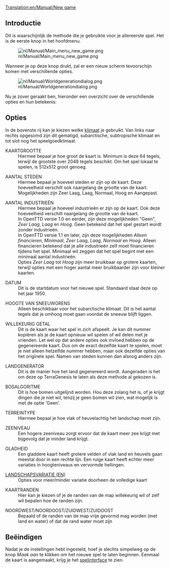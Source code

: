 [[Translation:en/Manual/New game]]
{{nl/Vertaling|en/Manual/New game|0}}
== Introductie ==

Dit is waarschijnlijk de methode die je gebruikte voor je allereerste spel.
Het is de eerste knop in het hoofdmenu.

[[File:nl/Manual/Main menu new game.png]]

Wanneer je op deze knop drukt, zal er een nieuw scherm tevoorschijn komen met verschillende opties.

[[File:nl/Manual/Worldgenerationdialog.png]]

Nu je zover geraakt ben, hieronder een overzicht over de verschillende opties en hun betekenis:

== Opties ==

In de bovenste rij kan je kiezen welke [[nl/Manual/Klimaat|klimaat]] je gebruikt. Van links naar rechts opgesomd zijn dit gematigd, subarctische, subtropische klimaat en tot slot nog het speelgoedklimaat.

; KAARTGROOTTE
: Hiermee bepaal je hoe groot de kaart is. Minimum is deze 64 tegels, terwijl de grootste over 2048 tegels beschikt. Om het spel lokaal te spelen, is 512x512 groot genoeg.

; AANTAL STEDEN
: Hiermee bepaal je hoeveel steden er zijn op de kaart. Deze hoeveelheid verschilt ook naargelang de grootte van de kaart. Mogelijkheden zijn Zeer Laag, Laag, Normaal, Hoog en Aangepast.

; AANTAL INDUSTRIEËN
: Hiermee bepaal je hoeveel industrieën er zijn op de kaart. Ook deze hoeveelheid verschilt naargelang de grootte van de kaart.
: In OpenTTD versie 1.0 en eerder, zijn deze mogelijkheden "Geen", ''Zeer Laag'', ''Laag'' en ''Hoog''. Geen betekend dat het spel gestart wordt zonder industrieën.
: In OpenTTD versie 1.1 en later, zijn deze mogelijkheden ''Alleen financieren'', ''Minimaal'', ''Zeer Laag'', ''Laag'', ''Normaal'' en ''Hoog''. Alleen financieren betekend dat je alle industrieën zelf moet financieren tijdens het spel. Minimaal wil zeggen dat het spel begint met een minimaal aantal industrieën.
: Opties ''Zeer Laag'' tot ''Hoog'' zijn meer bruikbaar op grotere kaarten, terwijl opties met een hoger aantal meer bruikbaarder zijn voor kleiner kaarten.

; DATUM
: Dit is de startdatum voor het nieuwe spel. Standaard staat deze op het jaar 1950.

; HOOGTE VAN SNEEUWGRENS
: Alleen beschikbaar voor het subarctische klimaat. Dit is het aantal tegels dat je omhoog moet gaan voordat de sneeuw blijft liggen.

; WILLEKEURIG GETAL
: Dit is de kaart waar het spel in zich afspeelt. Je kan dit nummer kopiëren als je de kaart opnieuw wil spelen of wil delen met je vrienden. Let wel op dat andere opties ook invloed hebben op de gegenereerde kaart. Dus om de exact dezelfde kaart te spelen, moet je niet alleen hetzelfde nummer hebben, maar ook dezelfde opties van het originele spel. Namen van steden kunnen dan alsnog anders zijn.

; LANDGENERATOR
: Dit is de manier hoe het land gegenereerd wordt. Aangeraden is het om deze op TerraGenesis te laten als deze methode al gekozen is.

; BOSALGORITME
: Dit is hoe bomen uitgelijnd worden. Hou deze zolang het is, of je krijgt dingen die je niet wil, tenzij je geen bomen wil zien, wat mogelijk is met de optie 'Geen'.

; TERREINTYPE
: Hiermee bepaal je hoe vlak of heuvelachtig het landschap moet zijn.

; ZEENIVEAU
: Een hogere zeeniveau zorgt ervoor dat de kaart meer zee krijgt met bijgevolg dat je minder land krijgt.


; GLADHEID
: Een gladdere kaart heeft grotere velden of vlak land en heuvels gaan meestal door in een rechte lijn. Een ruige kaart heeft echter meer variaties in hoogteniveaus en vervormde hellingen.

; [[en/Manual/Variety distribution|LANDSCHAPSVARIATIE (EN)]]
: Opties voor meer/minder variatie doorheen de volledige kaart

; KAARTRANDEN
: Hier kan je kiezen of je de randen van de map willekeurig wil of zelf wil bepalen hoe de randen zijn.

; NOORDWEST/NOORDOOST/ZUIDWEST/ZUIDOOST
: Bepaald of de randen van de map vrije gevormd mag worden (met land en water) of dat de rand water moet zijn

== Beëindigen ==

Nadat je de instellingen hebt ingesteld, hoef je slechts simpelweg op de knop ''Maak aan'' te klikken om het nieuwe spel te laten beginnen. Eenmaal de kaart is aangemaakt, krijg je het [[nl/Manual/Spelinterface|spelinterface]] te zien.